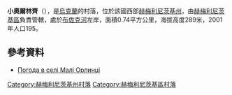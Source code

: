 {{coord|49|34|31|N|26|54|17|E|scale:100000|display=title}}

'''小奧爾林齊'''（{{lang-uk|Малі Орлинці}}），是[[烏克蘭|烏克蘭]]的村落，位於該國西部[[赫梅利尼茨基州|赫梅利尼茨基州]]，由[[赫梅利尼茨基區|赫梅利尼茨基區]]負責管轄，處於[[布佐克河|布佐克河]]左岸，面積0.74平方公里，海拔高度289米，2001年人口195。

==參考資料==
* [http://weather.in.ua/ua/hmel'nickaja/14801 Погода в селі Малі Орлинці] {{Wayback|url=http://weather.in.ua/ua/hmel'nickaja/14801 |date=20111220084958 }}

{{DEFAULTSORT:Малі Орлинці}}
[[Category:赫梅利尼茨基州村落|Category:赫梅利尼茨基州村落]]
[[Category:赫梅利尼茨基區村落|Category:赫梅利尼茨基區村落]]


{{Khmelnytskyi-geo-stub}}